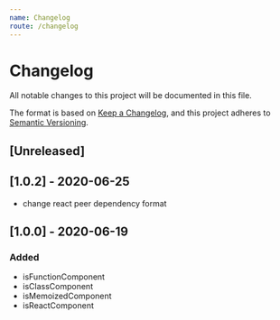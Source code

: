 ```yaml
---
name: Changelog
route: /changelog
---
```

# Changelog
All notable changes to this project will be documented in this file.

The format is based on [Keep a Changelog](https://keepachangelog.com/en/1.0.0/),
and this project adheres to [Semantic Versioning](https://semver.org/spec/v2.0.0.html).

## [Unreleased]

## [1.0.2] - 2020-06-25
- change react peer dependency format

## [1.0.0] - 2020-06-19
### Added
- isFunctionComponent
- isClassComponent
- isMemoizedComponent
- isReactComponent
